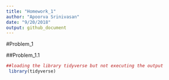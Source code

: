 ```yaml
---
title: "Homework_1"
author: "Apoorva Srinivasan"
date: "9/20/2018"
output: github_document
---
```


#Problem_1

##Problem_1.1


```r
##loading the library tidyverse but not executing the output
 library(tidyverse)
```


